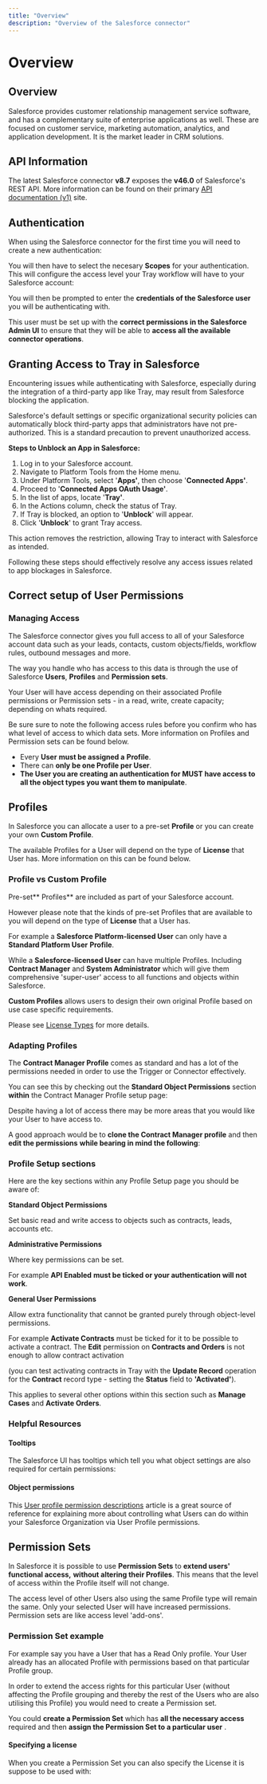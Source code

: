 ```yaml
---
title: "Overview"
description: "Overview of the Salesforce connector"
---
```


# Overview

## Overview

Salesforce provides customer relationship management service software, and has a complementary suite of enterprise applications as well. These are focused on customer service, marketing automation, analytics, and application development. It is the market leader in CRM solutions.

## API Information

The latest Salesforce connector **v8.7** exposes the **v46.0** of Salesforce's REST API. More information can be found on their primary [API documentation (v1)](https://developer.salesforce.com/docs/atlas.en-us.220.0.api_rest.meta/api_rest/intro_what_is_rest_api.htm) site.

## Authentication

When using the Salesforce connector for the first time you will need to create a new authentication:

You will then have to select the necesary **Scopes** for your authentication. This will configure the access level your Tray workflow will have to your Salesforce account:

You will then be prompted to enter the **credentials of the Salesforce user** you will be authenticating with.

This user must be set up with the **correct permissions in the Salesforce Admin UI** to ensure that they will be able to **access all the available connector operations**.

## **Granting Access to Tray in Salesforce**

Encountering issues while authenticating with Salesforce, especially during the integration of a third-party app like Tray, may result from Salesforce blocking the application.

Salesforce's default settings or specific organizational security policies can automatically block third-party apps that administrators have not pre-authorized. This is a standard precaution to prevent unauthorized access.

**Steps to Unblock an App in Salesforce:**

1. Log in to your Salesforce account.
2. Navigate to Platform Tools from the Home menu.
3. Under Platform Tools, select '**Apps'**, then choose '**Connected Apps'**.
4. Proceed to '**Connected Apps OAuth Usage'**.
5. In the list of apps, locate '**Tray'**.
6. In the Actions column, check the status of Tray.
7. If Tray is blocked, an option to '**Unblock**' will appear.
8. Click '**Unblock**' to grant Tray access.

This action removes the restriction, allowing Tray to interact with Salesforce as intended.

Following these steps should effectively resolve any access issues related to app blockages in Salesforce.

## Correct setup of User Permissions

### Managing Access

The Salesforce connector gives you full access to all of your Salesforce account data such as your leads, contacts, custom objects/fields, workflow rules, outbound messages and more.

The way you handle who has access to this data is through the use of Salesforce **Users**, **Profiles** and **Permission sets**.

Your User will have access depending on their associated Profile permissions or Permission sets - in a read, write, create capacity; depending on whats required.

Be sure sure to note the following access rules before you confirm who has what level of access to which data sets. More information on Profiles and Permission sets can be found below.

- Every **User** **must be assigned a** **Profile**.
- There can **only be one Profile per User**.
- **The User you are creating an authentication for MUST have access to all the object types you want them to manipulate**.

## Profiles

In Salesforce you can allocate a user to a pre-set **Profile** or you can create your own **Custom Profile**.

The available Profiles for a User will depend on the type of **License** that User has. More information on this can be found below. 

### Profile vs Custom Profile

Pre-set** Profiles** are included as part of your Salesforce account.

However please note that the kinds of pre-set Profiles that are available to you will depend on the type of **License** that a User has.

For example a **Salesforce Platform-licensed User** can only have a **Standard Platform User** **Profile**. 

While a **Salesforce-licensed User** can have multiple Profiles. Including **Contract Manager** and **System Administrator** which will give them comprehensive 'super-user' access to all functions and objects within Salesforce.

**Custom Profiles** allows users to design their own original Profile based on use case specific requirements.

Please see [License Types](https://help.salesforce.com/articleView?id=users_license_types_available.htm&type=5) for more details.

### Adapting Profiles

The **Contract Manager Profile** comes as standard and has a lot of the permissions needed in order to use the Trigger or Connector effectively.

You can see this by checking out the **Standard Object Permissions** section **within** the Contract Manager Profile setup page:

Despite having a lot of access there may be more areas that you would like your User to have access to. 

A good approach would be to **clone the Contract Manager profile** and then **edit the permissions** **while bearing in mind the following**:

### Profile Setup sections

Here are the key sections within any Profile Setup page you should be aware of:

**Standard Object Permissions** 

Set basic read and write access to objects such as contracts, leads, accounts etc.

**Administrative Permissions** 

Where key permissions can be set.

For example **API Enabled** **must be ticked or your authentication will not work**.

**General User Permissions**

Allow extra functionality that cannot be granted purely through object-level permissions. 

For example **Activate Contracts** must be ticked for it to be possible to activate a contract. The **Edit** permission on **Contracts and Orders** is not enough to allow contract activation 

(you can test activating contracts in Tray with the **Update Record** operation for the **Contract** record type - setting the **Status** field to **'Activated'**).

This applies to several other options within this section such as **Manage Cases** and **Activate Orders**.

### Helpful Resources

#### Tooltips

The Salesforce UI has tooltips which tell you what object settings are also required for certain permissions:

#### Object permissions

This [User profile permission descriptions](https://help.salesforce.com/articleView?id=000198725&type=1) article is a great source of reference for explaining more about controlling what Users can do within your Salesforce Organization via User Profile permissions.

## Permission Sets

In Salesforce it is possible to use **Permission Sets** to **extend users' functional access,** **without altering their Profiles**. This means that the level of access within the Profile itself will not change. 

The access level of other Users also using the same Profile type will remain the same. Only your selected User will have increased permissions. Permission sets are like access level 'add-ons'.

### Permission Set example

For example say you have a User that has a Read Only profile. Your User already has an allocated Profile with permissions based on that particular Profile group.

In order to extend the access rights for this particular User (without affecting the Profile grouping and thereby the rest of the Users who are also utilising this Profile) you would need to create a Permission set.

You could **create a Permission Set** which has **all the necessary access** required and then **assign the Permission Set to a particular user** . 

#### Specifying a license

When you create a Permission Set you can also specify the License it is suppose to be used with:
